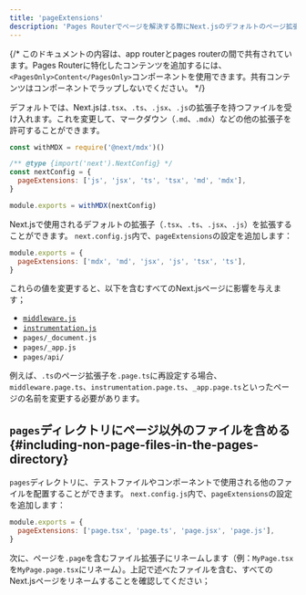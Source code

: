 ```yaml
---
title: 'pageExtensions'
description: 'Pages Routerでページを解決する際にNext.jsのデフォルトのページ拡張子を拡張します'
---
```


{/* このドキュメントの内容は、app routerとpages routerの間で共有されています。Pages Routerに特化したコンテンツを追加するには、`<PagesOnly>Content</PagesOnly>`コンポーネントを使用できます。共有コンテンツはコンポーネントでラップしないでください。 */}

<AppOnly>

デフォルトでは、Next.jsは`.tsx`、`.ts`、`.jsx`、`.js`の拡張子を持つファイルを受け入れます。これを変更して、マークダウン（`.md`、`.mdx`）などの他の拡張子を許可することができます。

```js title="next.config.js"
const withMDX = require('@next/mdx')()

/** @type {import('next').NextConfig} */
const nextConfig = {
  pageExtensions: ['js', 'jsx', 'ts', 'tsx', 'md', 'mdx'],
}

module.exports = withMDX(nextConfig)
```

</AppOnly>

<PagesOnly>

Next.jsで使用されるデフォルトの拡張子（`.tsx`、`.ts`、`.jsx`、`.js`）を拡張することができます。 `next.config.js`内で、`pageExtensions`の設定を追加します：

```js title="next.config.js"
module.exports = {
  pageExtensions: ['mdx', 'md', 'jsx', 'js', 'tsx', 'ts'],
}
```

これらの値を変更すると、以下を含むすべてのNext.jsページに影響を与えます；

- [`middleware.js`](https://nextjs.org/docs/canary/pages/building-your-application/routing/middleware)
- [`instrumentation.js`](https://nextjs.org/docs/canary/pages/building-your-application/optimizing/instrumentation)
- `pages/_document.js`
- `pages/_app.js`
- `pages/api/`

例えば、`.ts`のページ拡張子を`.page.ts`に再設定する場合、`middleware.page.ts`、`instrumentation.page.ts`、`_app.page.ts`といったページの名前を変更する必要があります。

## `pages`ディレクトリにページ以外のファイルを含める {#including-non-page-files-in-the-pages-directory}

`pages`ディレクトリに、テストファイルやコンポーネントで使用される他のファイルを配置することができます。 `next.config.js`内で、`pageExtensions`の設定を追加します：

```js title="next.config.js"
module.exports = {
  pageExtensions: ['page.tsx', 'page.ts', 'page.jsx', 'page.js'],
}
```

次に、ページを`.page`を含むファイル拡張子にリネームします（例：`MyPage.tsx`を`MyPage.page.tsx`にリネーム）。上記で述べたファイルを含む、すべてのNext.jsページをリネームすることを確認してください；

</PagesOnly>
